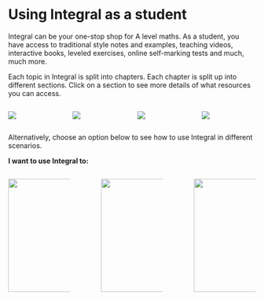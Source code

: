 # Using Integral as a student

Integral can be your one-stop shop for A level maths. As a student, you have access to traditional style notes and examples, teaching videos, interactive books, leveled exercises, online self-marking tests and much, much more.

Each topic in Integral is split into chapters. Each chapter is split up into different sections. Click on a section to see more details of what resources you can access.

::: columns
::: {.column width="25%"}
[![](images/learn.png)](Learn.qmd)
:::

::: {.column width="25%"}
[![](images/develop.png)](Develop.qmd)
:::

::: {.column width="25%"}
[![](images/progres.png)](Progress.qmd)
:::

::: {.column width="25%"}
[![](images/extend.png)](Extend.qmd)
:::
:::

Alternatively, choose an option below to see how to use Integral in different scenarios.

**I want to use Integral to:**


::: columns
::: {.column width="30%"}
[![](images/image-965064493.png){width="230"}](catchup.qmd)
:::

::: {.column width="5%"}

:::

::: {.column width="30%"}
[![](images/image-1348902770.png){width="230"}](practice.qmd)
:::

::: {.column width="5%"}

:::

::: {.column width="30%"}
[![](images/learning.png){width="230"}](learning.qmd)
:::
:::
